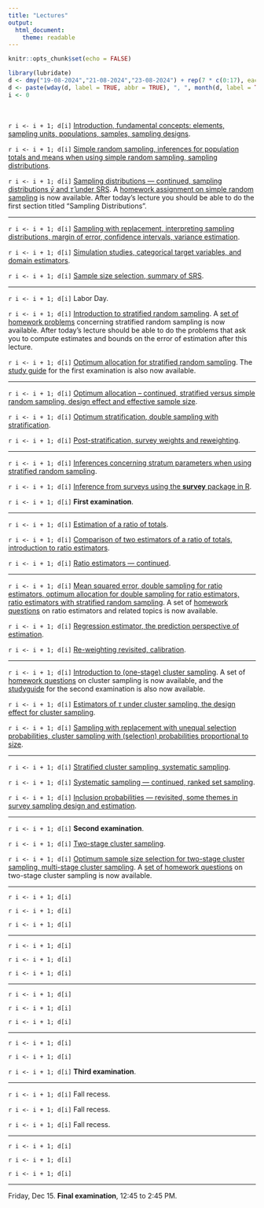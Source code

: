 ```yaml
---
title: "Lectures"
output: 
  html_document: 
    theme: readable
---
```


```r
knitr::opts_chunk$set(echo = FALSE)
```

```r
library(lubridate)
d <- dmy("19-08-2024","21-08-2024","23-08-2024") + rep(7 * c(0:17), each = 3)
d <- paste(wday(d, label = TRUE, abbr = TRUE), ", ", month(d, label = TRUE), " ", day(d), ".", sep = "")
i <- 0
```

&nbsp;

`r i <- i + 1; d[i]` [Introduction, fundamental concepts: elements, sampling units, populations, samples, sampling designs](lecture-08-19-2024.html).

`r i <- i + 1; d[i]` [Simple random sampling, inferences for population totals and means when using simple random sampling, sampling distributions](lecture-08-21-2024.html). 

`r i <- i + 1; d[i]` [Sampling distributions --- continued, sampling distributions $\bar{y}$ and $\hat\tau$ under SRS](lecture-08-23-2024.html). A [homework assignment on simple random sampling](hw-srs.html) is now available. After today's lecture you should be able to do the first section titled "Sampling Distributions". 
 
***

`r i <- i + 1; d[i]` [Sampling with replacement, interpreting sampling distributions, margin of error, confidence intervals, variance estimation](lecture-08-26-2024.html).

`r i <- i + 1; d[i]` [Simulation studies, categorical target variables, and domain estimators](lecture-08-28-2024.html).

`r i <- i + 1; d[i]` [Sample size selection, summary of SRS](lecture-08-30-2024.html).
 
***

`r i <- i + 1; d[i]` Labor Day.

`r i <- i + 1; d[i]` [Introduction to stratified random sampling](lecture-09-04-2024.html). A [set of homework problems](hw-stratified.html) concerning stratified random sampling is now available. After today's lecture should be able to do the problems that ask you to compute estimates and bounds on the error of estimation after this lecture. 

`r i <- i + 1; d[i]` [Optimum allocation for stratified random sampling](lecture-09-06-2024.html). The [study guide](e1-studyguide.html) for the first examination is also now available.
 
***

`r i <- i + 1; d[i]` [Optimum allocation -- continued, stratified versus simple random sampling, design effect and effective sample size](lecture-09-09-2024.html).

`r i <- i + 1; d[i]` [Optimum stratification, double sampling with stratification](lecture-09-11-2024.html).

`r i <- i + 1; d[i]` [Post-stratification, survey weights and reweighting](lecture-09-13-2024.html). 
 
***

`r i <- i + 1; d[i]` [Inferences concerning stratum parameters when using stratified random sampling](lecture-09-16-2024.html).

`r i <- i + 1; d[i]` [Inference from surveys using the **survey** package in R](lecture-09-18-2024.html). 

`r i <- i + 1; d[i]` **First examination**. 
 
***

`r i <- i + 1; d[i]` [Estimation of a ratio of totals](lecture-09-23-2024.html).

`r i <- i + 1; d[i]` [Comparison of two estimators of a ratio of totals, introduction to ratio estimators](lecture-09-25-2024.html).

`r i <- i + 1; d[i]` [Ratio estimators --- continued](lecture-09-27-2024.html).
 
***

`r i <- i + 1; d[i]` [Mean squared error, double sampling for ratio estimators, optimum allocation for double sampling for ratio estimators, ratio estimators with stratified random sampling](lecture-09-30-2024.html). A set of [homework questions](hw-ratio.html) on ratio estimators and related topics is now available. 

`r i <- i + 1; d[i]` [Regression estimator, the prediction perspective of estimation](lecture-10-02-2024.html).  

`r i <- i + 1; d[i]` [Re-weighting revisited, calibration](lecture-10-04-2024.html).
 
***

`r i <- i + 1; d[i]` [Introduction to (one-stage) cluster sampling](lecture-10-07-2024.html). A set of [homework questions](hw-cluster.html) on cluster sampling is now available, and the [studyguide](e2-studyguide.html) for the second examination is also now available.

`r i <- i + 1; d[i]` [Estimators of $\tau$ under cluster sampling, the design effect for cluster sampling](lecture-10-09-2024.html).

`r i <- i + 1; d[i]` [Sampling with replacement with unequal selection probabilities, cluster sampling with (selection) probabilities proportional to size](lecture-10-11-2024.html).
 
***

`r i <- i + 1; d[i]` [Stratified cluster sampling, systematic sampling](lecture-10-14-2024.html).

`r i <- i + 1; d[i]` [Systematic sampling --- continued, ranked set sampling](lecture-10-16-2024.html).

`r i <- i + 1; d[i]` [Inclusion probabilities --- revisited, some themes in survey sampling design and estimation](lecture-10-18-2024.html).
 
***

`r i <- i + 1; d[i]` **Second examination**.

`r i <- i + 1; d[i]` [Two-stage cluster sampling](lecture-10-23-2024.html).

`r i <- i + 1; d[i]` [Optimum sample size selection for two-stage cluster sampling, multi-stage cluster sampling](lecture-10-25-2024.html). A [set of homework questions](hw-twostage.html) on two-stage cluster sampling is now available.
 
***

`r i <- i + 1; d[i]` 

`r i <- i + 1; d[i]` 

`r i <- i + 1; d[i]` 
 
***

`r i <- i + 1; d[i]` 

`r i <- i + 1; d[i]` 

`r i <- i + 1; d[i]` 
 
***

`r i <- i + 1; d[i]` 

`r i <- i + 1; d[i]` 
 
`r i <- i + 1; d[i]` 
 
***

`r i <- i + 1; d[i]` 

`r i <- i + 1; d[i]` 

`r i <- i + 1; d[i]` **Third examination**.
 
***

`r i <- i + 1; d[i]` Fall recess.
 
`r i <- i + 1; d[i]` Fall recess. 

`r i <- i + 1; d[i]` Fall recess.
 
***

`r i <- i + 1; d[i]` 

`r i <- i + 1; d[i]` 

`r i <- i + 1; d[i]` 

***

Friday, Dec 15. **Final examination**, 12:45 to 2:45 PM.


